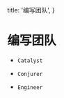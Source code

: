   title: '编写团队',
}

# 编写团队


* <AuthorCiaochaos />
  
  ``Catalyst``

* <AuthorShichen />
  
  ``Conjurer``

* <AuthorCpunisher />
  
  ``Engineer``